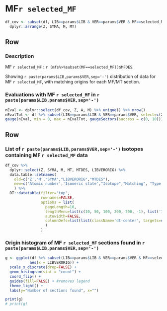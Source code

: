 
MF`r selected_MF`
=====================================
```r
df_cov <- subset(df, LIB==params$LIB & VER==params$VER & MF==selected_MF) %>%
  dplyr::arrange(Z, SYMA, M, MT)
```

Row {data-height=200}
-------------------------------------

### Description

MF `r selected_MF` : `r (mfs%>%subset(MF==selected_MF))$MFDES`. 

Showing `r paste(params$LIB,params$VER,sep='-')` distribution of data for MF `r selected_MF`, with matching origins for each MF/MT section. 
 
### Evaluations with MF `r selected_MF` in `r paste(params$LIB,params$VER,sep='-')` {data-width=200}
```r
nEval <- dplyr::select(df_cov, Z, A, M) %>% unique() %>% nrow()
nEvalTot <- df %>% subset(LIB==params$LIB & VER==params$VER, select=c(Z, A, M)) %>% unique() %>% nrow()
gauge(nEval, min = 0, max = nEvalTot, gaugeSectors(success = c(0, 10)))
```

<!-- This info is already given in the datatable -->
<!-- ### MF `r selected_MF` sections in `r paste(params$LIB,params$VER,sep='-')` {data-width=150} -->
<!-- ```{r} -->
<!-- flexdashboard::valueBox(nrow(df_cov), icon = "fa-file") -->

<!-- ``` -->

Row  
-------------------------------------
### List of `r paste(params$LIB,params$VER,sep='-')` isotopes containing MF `r selected_MF` data {data-width=750}
```r
df_cov %>%
  dplyr::select(Z, SYMA, M, MT, MTDES, LIBVERORIG) %>%
  data.table::setnames(
    old=c('Z','M',"SYMA","LIBVERORIG","MTDES"),
    new=c('Atomic number','Isomeric state',"Isotope","Matching", "Type of data")
    ) %>%
  DT::datatable(filter='top',
                rownames=FALSE,
                options = list(
                  pageLength=10,
                  lengthMenu=list(c(10, 50, 100, 200, 500, -1), list('10', '50', '100', '200', '500', 'All')),
                  autowidth=FALSE,
                  columnDefs=list(list(className='dt-center', targets=c(0:3,5)))
                  )
                )
```

### Origin histogram of MF `r selected_MF` sections found in `r paste(params$LIB,params$VER,sep='-')` {data-width=400}
```r
g <- ggplot(df %>% subset(LIB==params$LIB & VER==params$VER & MF==selected_MF), 
           aes(x = LIBVERORIG)) +
  scale_x_discrete(drop=FALSE) + 
  geom_histogram(stat = "count") +
  coord_flip() +
  guides(fill=FALSE) + #removes legend
  theme_light() +
  labs(y="Number of sections found", x="")

print(g)
# print(g)

```

